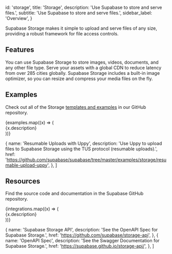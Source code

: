 
  id: 'storage',
  title: 'Storage',
  description: 'Use Supabase to store and serve files.',
  subtitle: 'Use Supabase to store and serve files.',
  sidebar_label: 'Overview',
}

Supabase Storage makes it simple to upload and serve files of any size, providing a robust framework for file access controls.

## Features

You can use Supabase Storage to store images, videos, documents, and any other file type. Serve your assets with a global CDN to reduce latency from over 285 cities globally. Supabase Storage includes a built-in image optimizer, so you can resize and compress your media files on the fly.

## Examples

Check out all of the Storage [templates and examples](https://github.com/supabase/supabase/tree/master/examples/storage) in our GitHub repository.

<div className="grid md:grid-cols-12 gap-4 not-prose">
  {examples.map((x) => (
    <div className="col-span-12" key={x.href}>
      <Link href={x.href} passHref>
        <a>
          <GlassPanel icon={'/docs/img/icons/github-icon'} hasLightIcon={true} title={x.name}>
            {x.description}
          </GlassPanel>
        </a>
      </Link>
    </div>
  ))}
</div>

  {
    name: 'Resumable Uploads with Uppy',
    description:
      'Use Uppy to upload files to Supabase Storage using the TUS protocol (resumable uploads).',
    href: 'https://github.com/supabase/supabase/tree/master/examples/storage/resumable-upload-uppy',
  },
]

## Resources

Find the source code and documentation in the Supabase GitHub repository.

<div className="grid md:grid-cols-12 gap-4 not-prose">
  {integrations.map((x) => (
    <div className="col-span-6" key={x.href}>
      <Link href={x.href} passHref>
        <a>
          <GlassPanel title={x.name}>{x.description}</GlassPanel>
        </a>
      </Link>
    </div>
  ))}
</div>

  {
    name: 'Supabase Storage API',
    description: 'See the OpenAPI Spec for Supabase Storage.',
    href: 'https://github.com/supabase/storage-api',
  },
  {
    name: 'OpenAPI Spec',
    description: 'See the Swagger Documentation for Supabase Storage.',
    href: 'https://supabase.github.io/storage-api/',
  },
]


